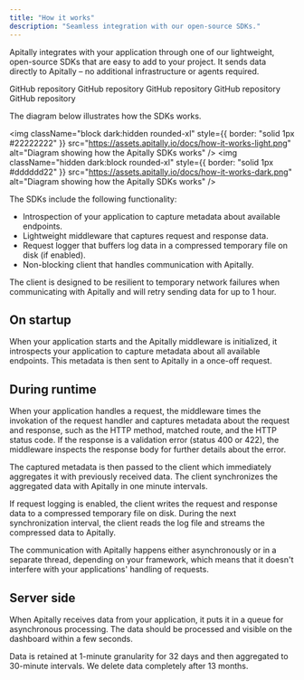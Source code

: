 ```yaml
---
title: "How it works"
description: "Seamless integration with our open-source SDKs."
---
```


Apitally integrates with your application through one of our lightweight, open-source SDKs that are easy to add to your project.
It sends data directly to Apitally – no additional infrastructure or agents required.

<CardGroup cols={3}>
  <Card
    title="SDK for Python"
    icon="python"
    href="https://github.com/apitally/apitally-py"
    target="_blank"
  >
    GitHub repository
  </Card>
  <Card
    title="SDK for Node.js"
    icon="node-js"
    href="https://github.com/apitally/apitally-js"
    target="_blank"
  >
    GitHub repository
  </Card>
  <Card
    title="SDK for Go"
    icon="golang"
    href="https://github.com/apitally/apitally-go"
    target="_blank"
  >
    GitHub repository
  </Card>
  <Card
    title="SDK for Java"
    icon="java"
    href="https://github.com/apitally/apitally-java"
    target="_blank"
  >
    GitHub repository
  </Card>
  <Card
    title="SDK for .NET"
    icon="microsoft"
    href="https://github.com/apitally/apitally-dotnet"
    target="_blank"
  >
    GitHub repository
  </Card>
</CardGroup>

The diagram below illustrates how the SDKs works.

<img
  className="block dark:hidden rounded-xl"
  style={{ border: "solid 1px #22222222" }}
  src="https://assets.apitally.io/docs/how-it-works-light.png"
  alt="Diagram showing how the Apitally SDKs works"
/>
<img
  className="hidden dark:block rounded-xl"
  style={{ border: "solid 1px #dddddd22" }}
  src="https://assets.apitally.io/docs/how-it-works-dark.png"
  alt="Diagram showing how the Apitally SDKs works"
/>

The SDKs include the following functionality:

- Introspection of your application to capture metadata about available endpoints.
- Lightweight middleware that captures request and response data.
- Request logger that buffers log data in a compressed temporary file on disk (if enabled).
- Non-blocking client that handles communication with Apitally.

<Note>
  The client is designed to be resilient to temporary network failures
  when communicating with Apitally and will retry sending data for up to
  1 hour.
</Note>

## On startup

When your application starts and the Apitally middleware is initialized, it introspects your application to capture metadata about all available endpoints.
This metadata is then sent to Apitally in a once-off request.

## During runtime

When your application handles a request, the middleware times the invokation of the request handler and captures metadata about the request and response, such as the HTTP method, matched route, and the HTTP status code.
If the response is a validation error (status 400 or 422), the middleware inspects the response body for further details about the error.

The captured metadata is then passed to the client which immediately aggregates it with previously received data.
The client synchronizes the aggregated data with Apitally in one minute intervals.

If request logging is enabled, the client writes the request and response data to a compressed temporary file on disk.
During the next synchronization interval, the client reads the log file and streams the compressed data to Apitally.

<Note>
  The communication with Apitally happens either asynchronously or in a
  separate thread, depending on your framework, which means that it doesn't
  interfere with your applications' handling of requests.
</Note>

## Server side

When Apitally receives data from your application, it puts it in a queue for asynchronous processing. The data should be processed and visible on the dashboard within a few seconds.

Data is retained at 1-minute granularity for 32 days and then aggregated to 30-minute intervals. We delete data completely after 13 months.
